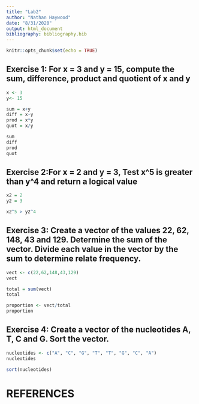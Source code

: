 ```yaml
---
title: "Lab2"
author: "Nathan Haywood"
date: "8/31/2020"
output: html_document
bibliography: bibliography.bib
---
```


```r
knitr::opts_chunk$set(echo = TRUE)
```

## Exercise 1: For x = 3 and y = 15, compute the sum, difference, product and quotient of x and y
```r
x <- 3
y<- 15

sum = x+y
diff = x-y
prod = x*y
quot = x/y

sum
diff
prod
quot
```

## Exercise 2:For x = 2 and y = 3, Test x^5 is greater than y^4 and return a logical value
```r
x2 = 2
y2 = 3

x2^5 > y2^4
```

## Exercise 3: Create a vector of the values 22, 62, 148, 43 and 129. Determine the sum of the vector. Divide each value in the vector by the sum to determine relate frequency.
```r
vect <- c(22,62,148,43,129)
vect

total = sum(vect)
total

proportion <- vect/total
proportion
```

## Exercise 4: Create a vector of the nucleotides A, T, C and G. Sort the vector.
```r
nucleotides <- c("A", "C", "G", "T", "T", "G", "C", "A")
nucleotides

sort(nucleotides)
```

# REFERENCES